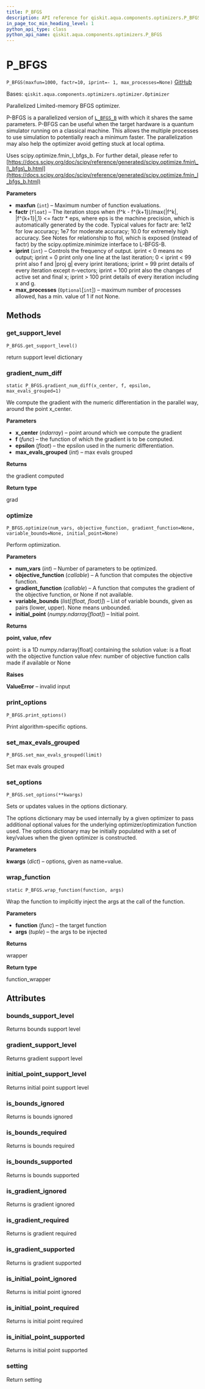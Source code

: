 ```yaml
---
title: P_BFGS
description: API reference for qiskit.aqua.components.optimizers.P_BFGS
in_page_toc_min_heading_level: 1
python_api_type: class
python_api_name: qiskit.aqua.components.optimizers.P_BFGS
---
```


# P\_BFGS

<span id="qiskit.aqua.components.optimizers.P_BFGS" />

`P_BFGS(maxfun=1000, factr=10, iprint=- 1, max_processes=None)` [GitHub](https://github.com/qiskit-community/qiskit-aqua/tree/stable/0.9/qiskit/aqua/components/optimizers/p_bfgs.py "view source code")

Bases: `qiskit.aqua.components.optimizers.optimizer.Optimizer`

Parallelized Limited-memory BFGS optimizer.

P-BFGS is a parallelized version of [`L_BFGS_B`](qiskit.aqua.components.optimizers.L_BFGS_B "qiskit.aqua.components.optimizers.L_BFGS_B") with which it shares the same parameters. P-BFGS can be useful when the target hardware is a quantum simulator running on a classical machine. This allows the multiple processes to use simulation to potentially reach a minimum faster. The parallelization may also help the optimizer avoid getting stuck at local optima.

Uses scipy.optimize.fmin\_l\_bfgs\_b. For further detail, please refer to [https://docs.scipy.org/doc/scipy/reference/generated/scipy.optimize.fmin\_l\_bfgs\_b.html](https://docs.scipy.org/doc/scipy/reference/generated/scipy.optimize.fmin_l_bfgs_b.html)

**Parameters**

*   **maxfun** (`int`) – Maximum number of function evaluations.
*   **factr** (`float`) – The iteration stops when (f^k - f^\{k+1})/max\{|f^k|, |f^\{k+1}|,1} \<= factr \* eps, where eps is the machine precision, which is automatically generated by the code. Typical values for factr are: 1e12 for low accuracy; 1e7 for moderate accuracy; 10.0 for extremely high accuracy. See Notes for relationship to ftol, which is exposed (instead of factr) by the scipy.optimize.minimize interface to L-BFGS-B.
*   **iprint** (`int`) – Controls the frequency of output. iprint \< 0 means no output; iprint = 0 print only one line at the last iteration; 0 \< iprint \< 99 print also f and |proj g| every iprint iterations; iprint = 99 print details of every iteration except n-vectors; iprint = 100 print also the changes of active set and final x; iprint > 100 print details of every iteration including x and g.
*   **max\_processes** (`Optional`\[`int`]) – maximum number of processes allowed, has a min. value of 1 if not None.

## Methods

### get\_support\_level

<span id="qiskit.aqua.components.optimizers.P_BFGS.get_support_level" />

`P_BFGS.get_support_level()`

return support level dictionary

### gradient\_num\_diff

<span id="qiskit.aqua.components.optimizers.P_BFGS.gradient_num_diff" />

`static P_BFGS.gradient_num_diff(x_center, f, epsilon, max_evals_grouped=1)`

We compute the gradient with the numeric differentiation in the parallel way, around the point x\_center.

**Parameters**

*   **x\_center** (*ndarray*) – point around which we compute the gradient
*   **f** (*func*) – the function of which the gradient is to be computed.
*   **epsilon** (*float*) – the epsilon used in the numeric differentiation.
*   **max\_evals\_grouped** (*int*) – max evals grouped

**Returns**

the gradient computed

**Return type**

grad

### optimize

<span id="qiskit.aqua.components.optimizers.P_BFGS.optimize" />

`P_BFGS.optimize(num_vars, objective_function, gradient_function=None, variable_bounds=None, initial_point=None)`

Perform optimization.

**Parameters**

*   **num\_vars** (*int*) – Number of parameters to be optimized.
*   **objective\_function** (*callable*) – A function that computes the objective function.
*   **gradient\_function** (*callable*) – A function that computes the gradient of the objective function, or None if not available.
*   **variable\_bounds** (*list\[(float, float)]*) – List of variable bounds, given as pairs (lower, upper). None means unbounded.
*   **initial\_point** (*numpy.ndarray\[float]*) – Initial point.

**Returns**

**point, value, nfev**

point: is a 1D numpy.ndarray\[float] containing the solution value: is a float with the objective function value nfev: number of objective function calls made if available or None

**Raises**

**ValueError** – invalid input

### print\_options

<span id="qiskit.aqua.components.optimizers.P_BFGS.print_options" />

`P_BFGS.print_options()`

Print algorithm-specific options.

### set\_max\_evals\_grouped

<span id="qiskit.aqua.components.optimizers.P_BFGS.set_max_evals_grouped" />

`P_BFGS.set_max_evals_grouped(limit)`

Set max evals grouped

### set\_options

<span id="qiskit.aqua.components.optimizers.P_BFGS.set_options" />

`P_BFGS.set_options(**kwargs)`

Sets or updates values in the options dictionary.

The options dictionary may be used internally by a given optimizer to pass additional optional values for the underlying optimizer/optimization function used. The options dictionary may be initially populated with a set of key/values when the given optimizer is constructed.

**Parameters**

**kwargs** (*dict*) – options, given as name=value.

### wrap\_function

<span id="qiskit.aqua.components.optimizers.P_BFGS.wrap_function" />

`static P_BFGS.wrap_function(function, args)`

Wrap the function to implicitly inject the args at the call of the function.

**Parameters**

*   **function** (*func*) – the target function
*   **args** (*tuple*) – the args to be injected

**Returns**

wrapper

**Return type**

function\_wrapper

## Attributes

<span id="qiskit.aqua.components.optimizers.P_BFGS.bounds_support_level" />

### bounds\_support\_level

Returns bounds support level

<span id="qiskit.aqua.components.optimizers.P_BFGS.gradient_support_level" />

### gradient\_support\_level

Returns gradient support level

<span id="qiskit.aqua.components.optimizers.P_BFGS.initial_point_support_level" />

### initial\_point\_support\_level

Returns initial point support level

<span id="qiskit.aqua.components.optimizers.P_BFGS.is_bounds_ignored" />

### is\_bounds\_ignored

Returns is bounds ignored

<span id="qiskit.aqua.components.optimizers.P_BFGS.is_bounds_required" />

### is\_bounds\_required

Returns is bounds required

<span id="qiskit.aqua.components.optimizers.P_BFGS.is_bounds_supported" />

### is\_bounds\_supported

Returns is bounds supported

<span id="qiskit.aqua.components.optimizers.P_BFGS.is_gradient_ignored" />

### is\_gradient\_ignored

Returns is gradient ignored

<span id="qiskit.aqua.components.optimizers.P_BFGS.is_gradient_required" />

### is\_gradient\_required

Returns is gradient required

<span id="qiskit.aqua.components.optimizers.P_BFGS.is_gradient_supported" />

### is\_gradient\_supported

Returns is gradient supported

<span id="qiskit.aqua.components.optimizers.P_BFGS.is_initial_point_ignored" />

### is\_initial\_point\_ignored

Returns is initial point ignored

<span id="qiskit.aqua.components.optimizers.P_BFGS.is_initial_point_required" />

### is\_initial\_point\_required

Returns is initial point required

<span id="qiskit.aqua.components.optimizers.P_BFGS.is_initial_point_supported" />

### is\_initial\_point\_supported

Returns is initial point supported

<span id="qiskit.aqua.components.optimizers.P_BFGS.setting" />

### setting

Return setting

